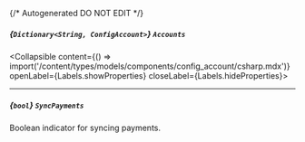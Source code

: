 {/* Autogenerated DO NOT EDIT  */}

##### *{`Dictionary<String, ConfigAccount>`}* `Accounts`
<Collapsible content={() => import('/content/types/models/components/config_account/csharp.mdx')} openLabel={Labels.showProperties} closeLabel={Labels.hideProperties}>
</Collapsible>

---
##### *{`bool`}* `SyncPayments`
Boolean indicator for syncing payments.



